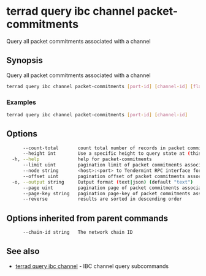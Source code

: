 # terrad query ibc channel packet-commitments

Query all packet commitments associated with a channel

## Synopsis

Query all packet commitments associated with a channel

```sh Terrad
terrad query ibc channel packet-commitments [port-id] [channel-id] [flags]
```

### Examples

```sh Terrad
terrad query ibc channel packet-commitments [port-id] [channel-id]
```

## Options

```sh Terrad
      --count-total       count total number of records in packet commitments associated with a channel to query for
      --height int        Use a specific height to query state at (this can error if the node is pruning state)
  -h, --help              help for packet-commitments
      --limit uint        pagination limit of packet commitments associated with a channel to query for (default 100)
      --node string       <host>:<port> to Tendermint RPC interface for this chain (default "tcp://localhost:26657")
      --offset uint       pagination offset of packet commitments associated with a channel to query for
  -o, --output string     Output format (text|json) (default "text")
      --page uint         pagination page of packet commitments associated with a channel to query for. This sets offset to a multiple of limit (default 1)
      --page-key string   pagination page-key of packet commitments associated with a channel to query for
      --reverse           results are sorted in descending order
```

## Options inherited from parent commands

```sh Terrad
      --chain-id string   The network chain ID
```

## See also

* [terrad query ibc channel](terrad_query_ibc_channel.mdx)	 - IBC channel query subcommands


